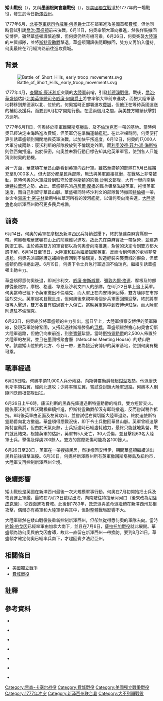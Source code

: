 {{NoteTA
|G1=Military
|G2=地名
|G3=USState
|G4=People
}}
{{Infobox Military Conflict
|conflict=矮山戰役
|partof=[[美國獨立戰爭|美國獨立戰爭]]
|image=[[File:BattleOfShortHills.jpg|300px]]
|caption=黑森軍官繪畫的矮山戰役地圖。
|date= 1777年6月26日
|place= 今[[新澤西州|新澤西州]]{{link-en|史考區平原|Scotch Plains, New Jersey}}
|coordinates={{Coord|40.750|-74.332|display=title}}
|result=英軍勝利
|combatant2= {{flagicon|United Kingdom|1606}} [[大不列顛王國|英國]]
|combatant1= {{flagicon|USA|1777}} [[美國|美國]]
|commander2= {{flagicon|United Kingdom|1606}} [[第五代何奧子爵威廉·何奧|威廉·何奧爵士]]<br/>{{flagicon|United Kingdom|1606}} [[查爾斯·康沃利斯，第一代康沃利斯侯爵|查爾斯·康沃利斯]]<br/>{{flagicon|United Kingdom|1606}} {{link-en|約翰·沃爾根|John Vaughan (British Army lieutenant-general)}}
|commander1= {{flagicon|USA|1777}} [[斯特靈勳爵威廉·亞歷山大|斯特靈勳爵]]
|strength2=約11,000人
|strength1=約2,500人
|casualties2= 英軍數據：<br/>5人死亡<br/>30人受傷
|casualties1= 英軍數據：<br/>63人死亡<br/>約200多人受傷或被俘
}}
{{Campaignbox費城戰役}}
'''矮山戰役'''（{{lang-en|Battle of Short Hills}}），又稱'''墨圖根聚會廳戰役'''（{{lang-en|Battle of Metuchen Meeting House}}），是[[美國獨立戰爭|美國獨立戰爭]]於1777年的一場戰役，發生於今日[[新澤西州|新澤西州]]{{link-en|史考區平原|Scotch Plains, New Jersey}}。

1777年6月，[[北美英軍總司令|北美英軍總司令]][[第五代何奧子爵威廉·何奧|威廉·何奧爵士]]正在部署進攻[[美國|美國]]首都[[費城|費城]]，但他同時嘗試引誘[[喬治·華盛頓|喬治·華盛頓]]前來決戰。6月11日，何奧率領大軍向{{link-en|米爾斯通 (新澤西州)|Millstone, New Jersey|森麻實縣府}}推進，然後佯裝撤回安博伊。雖然華盛頓謹慎追擊，但何奧仍然有機可乘。6月26日，何奧突襲[[大陸軍|大陸軍]]的左翼部隊，並將[[斯特靈勳爵威廉·亞歷山大|斯特靈勳爵]]擊退。華盛頓聞訊後隨即撤回{{link-en|米德溪營地|Middlebrook encampment}}，雙方又再陷入僵持。何奧最終在7月經海路前往進攻費城。

== 背景 ==
{{See also|邦德溪戰役}}
[[File:Battle_of_Short_Hills,_early_troop_movements.svg|thumb]]

1777年4月，[[查爾斯·康沃利斯，第一代康沃利斯侯爵|查爾斯·康沃利斯]]突襲{{link-en|邦德溪行政區|Bound Brook, New Jersey|邦德溪}}的[[大陸軍|大陸軍]]前哨，引發[[邦德溪戰役|邦德溪戰役]]。戰後，[[喬治·華盛頓|喬治·華盛頓]]估計[[北美英軍總司令|北美英軍總司令]][[第五代何奧子爵威廉·何奧|威廉·何奧爵士]]將會率領大軍前來進攻，而把大陸軍基地轉移到邦德溪以北、位於{{link-en|華昌山脈|Watchung Mountains}}的{{link-en|米德溪營地|Middlebrook encampment}}。何奧當時正部署進攻[[費城|費城]]，但他正在等待英國運送的補給及援兵，而要到6月初才開始行動。在這兩個月之間，英美雙方繼續伏擊對方巡哨。

1777年6月11日，何奧終於率軍離開[[斯塔滕島|斯塔滕島]]、{{link-en|珀斯安博伊 (新澤西州)|Perth Amboy, New Jersey|安博伊}}及[[新不倫瑞克市|不倫瑞克市]]一帶的基地。當時何奧已經決定由海路進攻費城，但英軍仍在準備運輸艦艇。在此空檔時間，何奧便打算引誘華盛頓到開闊地與英軍決戰，以加快平叛進度。6月12日，何奧的17,000人大軍分成兩路：康沃利斯的部隊投放到不倫瑞克外圍，而[[利奧波德·菲力·馮·海斯特|利奧波德·菲力·馮·海斯特]]則往西向{{link-en|米爾斯通 (新澤西州)|Millstone, New Jersey|森麻實縣府}}推進。出於保密，何奧並未將行動目標告知其他英軍軍官，使到各人只能猜測何奧的動機。{{cfn|Harris|y=2014|pp=34-36}}{{cfn|Martin|y=1993|pp=22-23}}

另一方面，華盛頓在華昌山脈看到英軍向西行軍。雖然華盛頓的部隊在5月已經擴充至8,000多人，但大部分都是民兵部隊，無法與英軍直接抗衡，在戰略上非常被動。當時何奧的大軍威脅到駐守於[[普林斯頓|普林斯頓]]的[[約翰·沙利文|約翰·沙利文]]部隊，大有一舉向南橫渡[[特拉華河|特拉華河]]之勢。故此，華盛頓先派[[丹尼爾·摩根|丹尼爾·摩根]]的民兵狙擊滋擾英軍，拖慢英軍速度，而自己則留守華昌山脈。華盛頓同時將沙利文的部隊暫時撤回[[特倫頓|特倫頓]]一帶，並命令[[湯馬士·密夫林|湯馬士·密夫林]]徵用特拉華河所有的渡河艦艇，以備何奧向南突進。[[大陸議會|大陸議會]]也向新澤西州徵召更多民兵戒備。{{cfn|Martin|y=1993|pp=23-24}}{{cfn|McGuire|y=2006|pp=37-38}}

== 前奏 ==

6月14日，何奧的英軍在摩根及新澤西民兵持續滋擾下，終於抵達森麻實縣府一帶。何奧發現華盛頓在山上的防線難以進攻，故此先在森麻實及{{link-en|米德布殊 (新澤西州)|Middlebush, New Jersey|米德布殊}}一帶紮營，並建造防禦工事。由於英美雙方的軍官都以為何奧會向南推進，紮營的決定令到雙方都大惑不解。{{cfn|Harris|y=2014|p=38}}6月14日至18日，大陸軍和民兵繼續狙擊英軍，反而令到何奧的處境非常尷尬。何奧先派部隊護送補給物資回到不倫瑞克，製造輕裝突襲費城的假象，但華盛頓仍然拒絕出迎。6月19日，何奧下令士兵急行軍返回不倫瑞克，繼續引誘華盛頓出動主力。{{cfn|Martin|y=1993|p=24}}{{cfn|McGuire|y=2006|pp=38-40}}

華盛頓得悉何奧後退，即派沙利文、[[威廉·麥斯威爾|威廉·麥斯威爾]]、[[彌敦內爾·格連|彌敦內爾·格連]]、摩根及{{link-en|安東尼·韋恩|Anthony Wayne}}的部隊從後跟踪。摩根、格連、韋恩及沙利文四人的部隊，在6月22日早上追上英軍。何奧當時已經下令英軍撤出不倫瑞克，而大軍正在向安博伊回師，雙方隨即在市郊猛烈交火。英軍起初且戰且走，但何奧後來親率兩個步兵軍團回頭迎擊，終於將摩根等人擊退，雙方各自有超過數十人傷亡。當晚英軍集中到安博伊駐紮，而大陸軍則進駐不倫瑞克。{{cfn|Harris|y=2014|pp=44-45}}{{cfn|Martin|y=1993|p=24}}{{cfn|McGuire|y=2006|pp=45-48}}

6月23日，何奧終於將華盛頓的主力引出。當日早上，大陸軍偵察安博伊的英軍陣線，發現英軍防線鞏固，又搭起通往斯塔滕島的[[浮橋|浮橋]]。華盛頓雖然擔心何奧會切斷大陸軍退路，但他仍向東前進，到[[皮斯卡特維_(新澤西州)|奎寶鎮]]紮營。當時[[斯特靈勳爵威廉·亞歷山大|斯特靈勳爵]]的2,500人佈置於大陸軍的左翼，並且在墨圖根聚會廳（Metuchen Meeting House）的矮山駐守。該處矮山位於{{link-en|墨圖根 (新澤西州)|Metuchen, New Jersey|墨圖根}}的北方、今日{{link-en|史考區平原|Scotch Plains, New Jersey}}一帶，更為接近安博伊的英軍基地，使到何奧有機可乘。{{cfn|Harris|y=2014|pp=46-47}}{{cfn|Martin|y=1993|p=25}}

== 戰事經過 ==

6月25日晚，何奧率領11,000人兵分兩路，向斯特靈勳爵發起[[鉗型攻勢|鉗型攻勢]]。他派康沃利斯率領右翼，經{{link-en|板橋鎮 (新澤西州)|Woodbridge Township, New Jersey|板橋鎮}}向北進攻；{{link-en|約翰·沃爾根|John Vaughan (British Army lieutenant-general)}}少將率領左翼，嘗試從{{link-en|般咸鎮|Bonhamtown, New Jersey}}封鎖大陸軍退路。何奧本人則隨同沃爾根部隊出征。{{cfn|Harris|y=2014|p=46}}{{cfn|Martin|y=1993|p=25}}

6月26日上午6時，康沃利斯的黑森先鋒遭遇斯特靈勳爵的哨兵，雙方短暫交火。隨後康沃利斯與沃爾根繼續推進，但斯特靈勳爵卻沒有即時撤退，反而嘗試稍作抵抗。8時後英軍由正面及左翼攻山，並嘗試從右翼切斷大陸軍退路，終於迫使斯特靈勳爵向北方撤退。華盛頓得悉戰況後，即下令士兵撤回華昌山脈。英軍曾經追擊斯特靈勳爵，但由於天氣炎熱，士兵抵達{{link-en|西野鎮 (新澤西州)|Westfield, New Jersey|西野鎮}}時已經虛耗體力，最終只能就地紮營，戰鬥就此結束。{{cfn|McGuire|y=2006|pp=53-58}}{{cfn|Martin|y=1993|pp=25-26}}根據英軍{{link-en|第49步兵軍團|49th (Princess Charlotte of Wales's) (Hertfordshire) Regiment of Foot}}的估計，英軍有5人死亡，30人受傷，並且擊殺63名大陸軍士兵，擊傷及俘虜200餘人。{{cfn|McGuire|y=2006|p=54}}雙方的實際死傷可能為各100餘人。{{cfn|Martin|y=1993|p=26}}

6月26日至28日，英軍在{{link-en|羅威市 (新澤西州)|Rahway, New Jersey|羅威鎮}}一帶搜掠民居，然後撤回安博伊，期間華盛頓繼續派出民兵前往狙擊滋擾。6月30日，何奧將新澤西州所有英軍撤回斯塔滕島及紐約市，大陸軍又再控制新澤西州全境。{{cfn|McGuire|y=2006|pp=58-59}}

== 後續影響 ==

矮山戰役是英國在新澤西州最後一次大規模軍事行動。何奧在7月初開始把士兵及物資運上軍艦，最終在7月23日啟程出海，向南駛往特拉華河河口（後來改為[[切薩皮克灣|切薩皮克灣]]），從西面進攻費城。{{cfn|McGuire|y=2006|p=84}}{{cfn|Martin|y=1993|pp=30-38}}此後到1783年，效忠派與革命派繼續在新澤西州互相攻擊，偶爾亦有英軍和大陸軍參與其中，但對整體戰局影響不大。

大陸軍雖然在矮山戰役後重新控制新澤西州，但卻無從得悉何奧的軍隊去向。當時[[約翰·伯戈因|約翰·伯戈因]]已經率軍由加拿大南下，並且在7月6日{{link-en|提康德羅加堡圍城戰 (1777年)|Siege of Fort Ticonderoga (1777)|攻佔提康德羅加堡}}，[[薩拉托加戰役|薩拉托加戰役]]就此展開。華盛頓為防何奧與伯戈因會師，故此一直留在新澤西州一帶換防。要到8月21日，華盛頓才確定何奧已經率兵南下，才趕回賓夕法尼亞州。{{cfn|Martin|y=1993|pp=30-35}}

== 相關條目 ==
* [[美國獨立戰爭|美國獨立戰爭]]
* [[費城戰役|費城戰役]]

== 註釋 ==
{{reflist|2}}

== 參考資料 ==
{{美國主題}}
{{refbegin}}
*{{Citation
|last=Allison
|first=Robert J.
|title=The American Revolution: A Concise History
|language=en
|publication-place =New York
|publisher=Oxford University Press
|year=2011
|isbn=978-0-19-531295-9}}

*{{Citation
|last=Martin
|first= David G
|title= The Philadelphia Campaign: June 1777-July 1778
|language=en
|publication-place= Conshohocken, PA
|publisher= Combined Books
|year=1993
|isbn=0-938289-19-5
}}

*{{Citation
|last=McGuire
|first= Thomas J.
|title= The Philadelphia Campaign: Volume One: Brandywine and the Fall of Philadelphia
|volume=1
|language=en
|publication-place= Mechanicsburg, PA
|publisher= Stackpole Books
|year=2006
|isbn=978-0811701785
}}

*{{Citation
|last=McGuire
|first= Thomas J.
|title= The Philadelphia Campaign: Volume Two: Germantown and the Roads to Valley Forge
|volume=2
|language=en
|publication-place= Mechanicsburg, PA
|publisher= Stackpole Books
|year=2007
|isbn= 978-0811702065
}}

*{{Citation
|last= Middleton
|first= Richard
|title=The War of American Independence: 1775-1783
|language=en
|publication-place= New York
|publisher=Pearson Education Limited.
|year=2012
|isbn=978-0-582-22942-6
}}

*{{Citation
|last=Harris
|first= Michael
|title= Brandywine: A Military History of the Battle that Lost Philadelphia but Saved America, September 11, 1777
|language=en
|publication-place= El Dorado Hills, CA
|publisher= Savas Beatie
|year=2014
|isbn=978-1-61121-162-7
}}

*{{Citation
|last= Reed
|first= John F.
|title=Campaign to Valley Forge, July 1, 1777-December 19, 1777
|language=en
|publication-place= Union City, TN
|publisher=Pioneer Press
|year=1980
|isbn=0-913150-42-8
}}
{{refend}}

[[Category:黑森-卡塞尔战役|Category:黑森-卡塞尔战役]]
[[Category:費城戰役|Category:費城戰役]]
[[Category:美國獨立戰爭戰役|Category:美國獨立戰爭戰役]]
[[Category:1777年冲突|Category:1777年冲突]]
[[Category:新泽西州联合县|Category:新泽西州联合县]]
[[Category:大不列顛戰役|Category:大不列顛戰役]]